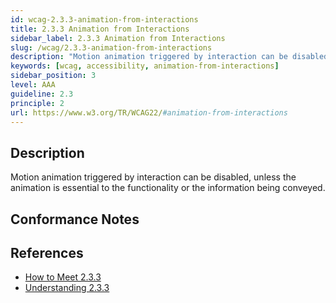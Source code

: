 ```yaml
---
id: wcag-2.3.3-animation-from-interactions
title: 2.3.3 Animation from Interactions
sidebar_label: 2.3.3 Animation from Interactions
slug: /wcag/2.3.3-animation-from-interactions
description: "Motion animation triggered by interaction can be disabled, unless the animation is essential to the functionality or the information being conveyed."
keywords: [wcag, accessibility, animation-from-interactions]
sidebar_position: 3
level: AAA
guideline: 2.3
principle: 2
url: https://www.w3.org/TR/WCAG22/#animation-from-interactions
---
```


## Description

Motion animation triggered by interaction can be disabled, unless the animation is essential to the functionality or the information being conveyed.

## Conformance Notes

<Project name="ads">
  <Support></Support>
</Project>

<Project name="scix">
  <Support></Support>
</Project>

## References

- [How to Meet 2.3.3](https://www.w3.org/WAI/WCAG22/quickref/#animation-from-interactions)
- [Understanding 2.3.3](https://www.w3.org/WAI/WCAG22/Understanding/animation-from-interactions.html)


